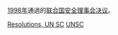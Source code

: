 {{Year by category
| m = 1
| c = 9
| d = 9
| y = 8
| cat = 聯合國安全理事會決議
| sortkey = United Nations Security Council resolutions
| parent = 各年聯合國安全理事會決議
| subcat = 1998年國際關係
}}
[[1998年|1998年]]通過的[[联合国安全理事会决议|联合国安全理事会决议]]。
{{Wikisource|聯合國安理會決議}}

[[Category:1998年聯合國|Resolutions, UN SC]]
[[Category:1998年法律|UNSC]]